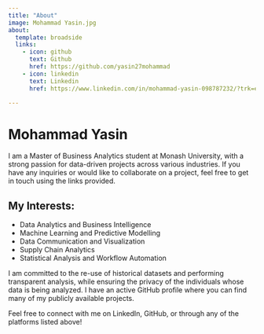 ```yaml
---
title: "About"
image: Mohammad Yasin.jpg
about:
  template: broadside
  links:
    - icon: github
      text: Github
      href: https://github.com/yasin27mohammad
    - icon: linkedin
      text: Linkedin
      href: https://www.linkedin.com/in/mohammad-yasin-098787232/?trk=eml-email_pymk_02-header-0-profile_glimmer

---
```


# Mohammad Yasin

I am a Master of Business Analytics student at Monash University, with a strong passion for data-driven projects across various industries. If you have any inquiries or would like to collaborate on a project, feel free to get in touch using the links provided.

## My Interests:
- Data Analytics and Business Intelligence
- Machine Learning and Predictive Modelling
- Data Communication and Visualization
- Supply Chain Analytics
- Statistical Analysis and Workflow Automation

I am committed to the re-use of historical datasets and performing transparent analysis, while ensuring the privacy of the individuals whose data is being analyzed. I have an active GitHub profile where you can find many of my publicly available projects.

Feel free to connect with me on LinkedIn, GitHub, or through any of the platforms listed above!

